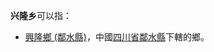 '''兴隆乡'''可以指：
{{PRC admin/disambig|22/06/21/200/000|23/01/84/215/000|23/02/25/203/000|23/11/82/202/000|32/08/30/204/000|34/18/25/203/000|37/08/28/203/000|41/02/24/206/000|51/05/24/202/000|51/19/21/219/000|52/05/21/215/000|52/06/24/212/000|52/27/02/200/000|53/06/23/201/000|62/04/21/206/000|62/12/25/205/000|64/03/24/204/000}}
* [[興隆鄉_(鄰水縣)|興隆鄉 (鄰水縣)]]，中國[[四川省|四川省]][[鄰水縣|鄰水縣]]下轄的鄉。
{{disambig|cat=三字中国乡名消歧义}}
